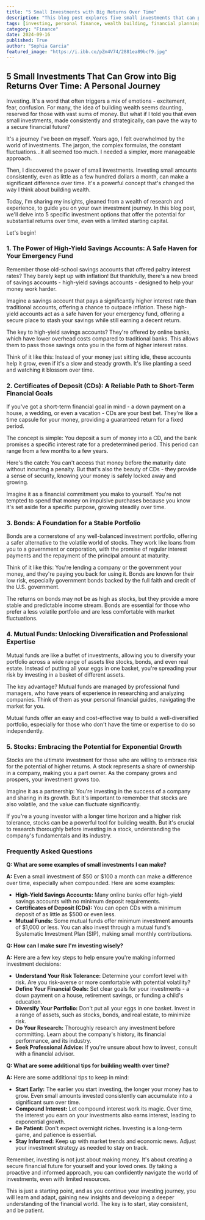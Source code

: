 ```yaml
---
title: "5 Small Investments with Big Returns Over Time"
description: "This blog post explores five small investments that can potentially deliver significant returns over time, even with a limited budget. From high-yield savings accounts to mutual funds, it offers insights and strategies for building a solid financial foundation."
tags: [investing, personal finance, wealth building, financial planning, small investments, high-yield savings, certificates of deposit, bonds, mutual funds, stocks, retirement, financial goals]
category: "Finance"
date: 2024-09-16
published: True
author: "Sophia Garcia"
featured_image: "https://i.ibb.co/pZm4V74/2881ea89bcf9.jpg"
---
```


## 5 Small Investments That Can Grow into Big Returns Over Time: A Personal Journey

Investing. It's a word that often triggers a mix of emotions - excitement, fear, confusion. For many, the idea of building wealth seems daunting, reserved for those with vast sums of money. But what if I told you that even small investments, made consistently and strategically, can pave the way to a secure financial future?  

It's a journey I've been on myself. Years ago, I felt overwhelmed by the world of investments. The jargon, the complex formulas, the constant fluctuations...it all seemed too much. I needed a simpler, more manageable approach. 

Then, I discovered the power of small investments.  Investing small amounts consistently, even as little as a few hundred dollars a month, can make a significant difference over time.  It's a powerful concept that's changed the way I think about building wealth. 

Today, I'm sharing my insights, gleaned from a wealth of research and experience, to guide you on your own investment journey. In this blog post, we'll delve into 5 specific investment options that offer the potential for substantial returns over time, even with a limited starting capital. 

Let's begin!

### 1.  The Power of High-Yield Savings Accounts:  A Safe Haven for Your Emergency Fund

Remember those old-school savings accounts that offered paltry interest rates?  They barely kept up with inflation! But thankfully, there's a new breed of savings accounts - high-yield savings accounts - designed to help your money work harder.  

Imagine a savings account that pays a significantly higher interest rate than traditional accounts, offering a chance to outpace inflation.  These high-yield accounts act as a safe haven for your emergency fund, offering a secure place to stash your savings while still earning a decent return.  

The key to high-yield savings accounts?  They're offered by online banks, which have lower overhead costs compared to traditional banks.  This allows them to pass those savings onto you in the form of higher interest rates.  

Think of it like this: Instead of your money just sitting idle, these accounts help it grow, even if it's a slow and steady growth.  It's like planting a seed and watching it blossom over time.  

### 2.  Certificates of Deposit (CDs):  A Reliable Path to Short-Term Financial Goals

If you've got a short-term financial goal in mind - a down payment on a house, a wedding, or even a vacation - CDs are your best bet.  They're like a time capsule for your money, providing a guaranteed return for a fixed period.

The concept is simple: You deposit a sum of money into a CD, and the bank promises a specific interest rate for a predetermined period.  This period can range from a few months to a few years.  

Here's the catch:  You can't access that money before the maturity date without incurring a penalty. But that's also the beauty of CDs - they provide a sense of security, knowing your money is safely locked away and growing.  

Imagine it as a financial commitment you make to yourself.  You're not tempted to spend that money on impulsive purchases because you know it's set aside for a specific purpose, growing steadily over time. 

### 3. Bonds: A Foundation for a Stable Portfolio

Bonds are a cornerstone of any well-balanced investment portfolio, offering a safer alternative to the volatile world of stocks.  They work like loans from you to a government or corporation, with the promise of regular interest payments and the repayment of the principal amount at maturity.  

Think of it like this: You're lending a company or the government your money, and they're paying you back for using it.  Bonds are known for their low risk, especially government bonds backed by the full faith and credit of the U.S. government.   

The returns on bonds may not be as high as stocks, but they provide a more stable and predictable income stream.  Bonds are essential for those who prefer a less volatile portfolio and are less comfortable with market fluctuations.  

### 4.  Mutual Funds:  Unlocking Diversification and Professional Expertise

Mutual funds are like a buffet of investments, allowing you to diversify your portfolio across a wide range of assets like stocks, bonds, and even real estate.  Instead of putting all your eggs in one basket, you're spreading your risk by investing in a basket of different assets.  

The key advantage?  Mutual funds are managed by professional fund managers, who have years of experience in researching and analyzing companies.  Think of them as your personal financial guides, navigating the market for you.

Mutual funds offer an easy and cost-effective way to build a well-diversified portfolio, especially for those who don't have the time or expertise to do so independently.  

### 5. Stocks:  Embracing the Potential for Exponential Growth

Stocks are the ultimate investment for those who are willing to embrace risk for the potential of higher returns.   A stock represents a share of ownership in a company, making you a part owner.  As the company grows and prospers, your investment grows too.  

Imagine it as a partnership: You're investing in the success of a company and sharing in its growth.  But it's important to remember that stocks are also volatile, and the value can fluctuate significantly.

If you're a young investor with a longer time horizon and a higher risk tolerance, stocks can be a powerful tool for building wealth.  But it's crucial to research thoroughly before investing in a stock, understanding the company's fundamentals and its industry.   

### Frequently Asked Questions

**Q: What are some examples of small investments I can make?**

**A:** Even a small investment of $50 or $100 a month can make a difference over time, especially when compounded.  Here are some examples:

* **High-Yield Savings Accounts:** Many online banks offer high-yield savings accounts with no minimum deposit requirements.
* **Certificates of Deposit (CDs):**  You can open CDs with a minimum deposit of as little as $500 or even less. 
* **Mutual Funds:**  Some mutual funds offer minimum investment amounts of $1,000 or less.  You can also invest through a mutual fund's Systematic Investment Plan (SIP), making small monthly contributions.

**Q: How can I make sure I'm investing wisely?**

**A:** Here are a few key steps to help ensure you're making informed investment decisions:

* **Understand Your Risk Tolerance:**  Determine your comfort level with risk.  Are you risk-averse or more comfortable with potential volatility?
* **Define Your Financial Goals:**  Set clear goals for your investments -  a down payment on a house, retirement savings, or funding a child's education.
* **Diversify Your Portfolio:** Don't put all your eggs in one basket.  Invest in a range of assets, such as stocks, bonds, and real estate, to minimize risk.
* **Do Your Research:** Thoroughly research any investment before committing.  Learn about the company's history, its financial performance, and its industry.  
* **Seek Professional Advice:**  If you're unsure about how to invest, consult with a financial advisor.

**Q: What are some additional tips for building wealth over time?**

**A:**  Here are some additional tips to keep in mind:

* **Start Early:** The earlier you start investing, the longer your money has to grow.  Even small amounts invested consistently can accumulate into a significant sum over time.
* **Compound Interest:**  Let compound interest work its magic.  Over time, the interest you earn on your investments also earns interest, leading to exponential growth.  
* **Be Patient:**  Don't expect overnight riches.  Investing is a long-term game, and patience is essential.
* **Stay Informed:**  Keep up with market trends and economic news.  Adjust your investment strategy as needed to stay on track.

Remember, investing is not just about making money. It's about creating a secure financial future for yourself and your loved ones.  By taking a proactive and informed approach, you can confidently navigate the world of investments, even with limited resources.  

This is just a starting point, and as you continue your investing journey, you will learn and adapt, gaining new insights and developing a deeper understanding of the financial world.   The key is to start, stay consistent, and be patient.  
